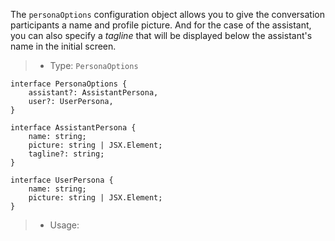 The `personaOptions` configuration object allows you to give the conversation participants a name and profile picture.
And for the case of the assistant, you can also specify a _tagline_ that will be displayed below the assistant's name in the
initial screen.

> * Type: `PersonaOptions`

```tsx
interface PersonaOptions {
    assistant?: AssistantPersona,
    user?: UserPersona,
}

interface AssistantPersona {
    name: string;
    picture: string | JSX.Element;
    tagline?: string;
}

interface UserPersona {
    name: string;
    picture: string | JSX.Element;
}
```

> * Usage:
